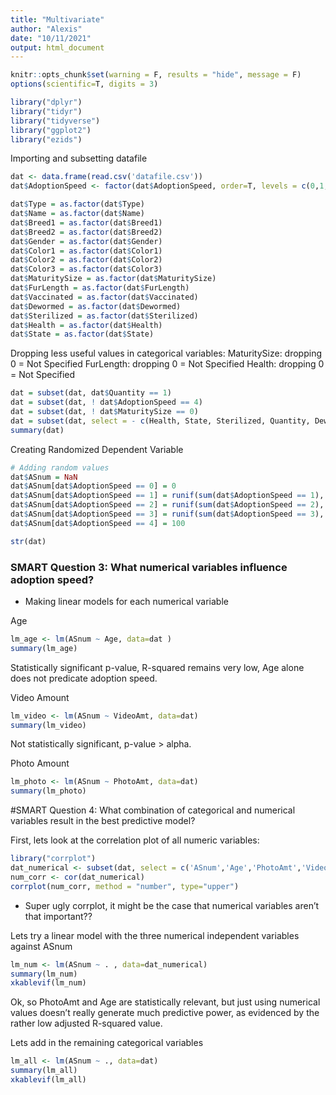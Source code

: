 ```yaml
---
title: "Multivariate"
author: "Alexis"
date: "10/11/2021"
output: html_document
---
```


```r
knitr::opts_chunk$set(warning = F, results = "hide", message = F)
options(scientific=T, digits = 3) 
```

```r
library("dplyr")
library("tidyr")
library("tidyverse")
library("ggplot2")
library("ezids")

```


Importing and subsetting datafile
```r
dat <- data.frame(read.csv('datafile.csv'))
dat$AdoptionSpeed <- factor(dat$AdoptionSpeed, order=T, levels = c(0,1,2,3,4))

dat$Type = as.factor(dat$Type)
dat$Name = as.factor(dat$Name)
dat$Breed1 = as.factor(dat$Breed1)
dat$Breed2 = as.factor(dat$Breed2)
dat$Gender = as.factor(dat$Gender)
dat$Color1 = as.factor(dat$Color1)
dat$Color2 = as.factor(dat$Color2)
dat$Color3 = as.factor(dat$Color3)
dat$MaturitySize = as.factor(dat$MaturitySize)
dat$FurLength = as.factor(dat$FurLength)
dat$Vaccinated = as.factor(dat$Vaccinated)
dat$Dewormed = as.factor(dat$Dewormed)
dat$Sterilized = as.factor(dat$Sterilized)
dat$Health = as.factor(dat$Health)
dat$State = as.factor(dat$State)
```

Dropping less useful values in categorical variables:
MaturitySize: dropping 0 = Not Specified
FurLength: dropping 0 = Not Specified
Health: dropping 0 = Not Specified

```r
dat = subset(dat, dat$Quantity == 1)
dat = subset(dat, ! dat$AdoptionSpeed == 4)
dat = subset(dat, ! dat$MaturitySize == 0)
dat = subset(dat, select = - c(Health, State, Sterilized, Quantity, Dewormed, Color1, Color2, Color3, Breed1, Breed2, Fee, RescuerID, Name, Description, PetID, Type))
summary(dat)
```

Creating Randomized Dependent Variable

```r
# Adding random values
dat$ASnum = NaN
dat$ASnum[dat$AdoptionSpeed == 0] = 0
dat$ASnum[dat$AdoptionSpeed == 1] = runif(sum(dat$AdoptionSpeed == 1), 1, 7)
dat$ASnum[dat$AdoptionSpeed == 2] = runif(sum(dat$AdoptionSpeed == 2), 8, 30)
dat$ASnum[dat$AdoptionSpeed == 3] = runif(sum(dat$AdoptionSpeed == 3), 31, 90)
dat$ASnum[dat$AdoptionSpeed == 4] = 100

str(dat)
```

### SMART Question 3: What numerical variables influence adoption speed?
- Making linear models for each numerical variable

Age


```r
lm_age <- lm(ASnum ~ Age, data=dat )
summary(lm_age)
```
Statistically significant p-value, R-squared remains very low, Age alone does not predicate adoption speed.

Video Amount
```r
lm_video <- lm(ASnum ~ VideoAmt, data=dat)
summary(lm_video)
```
Not statistically significant, p-value > alpha. 

Photo Amount
```r
lm_photo <- lm(ASnum ~ PhotoAmt, data=dat)
summary(lm_photo)
```


#SMART Question 4:
What combination of categorical and numerical variables result in the best predictive model?

First, lets look at the correlation plot of all numeric variables:

```r
library("corrplot")
dat_numerical <- subset(dat, select = c('ASnum','Age','PhotoAmt','VideoAmt'))
num_corr <- cor(dat_numerical)
corrplot(num_corr, method = "number", type="upper")
```

- Super ugly corrplot, it might be the case that numerical variables aren't that important??

Lets try a linear model with the three numerical independent variables against ASnum

```r
lm_num <- lm(ASnum ~ . , data=dat_numerical)
summary(lm_num)
xkablevif(lm_num)

```
Ok, so PhotoAmt and Age are statistically relevant, but just using numerical values doesn't really generate much predictive power, as evidenced by the rather low adjusted R-squared value.

Lets add in the remaining categorical variables
```r
lm_all <- lm(ASnum ~ ., data=dat)
summary(lm_all)
xkablevif(lm_all)
```
